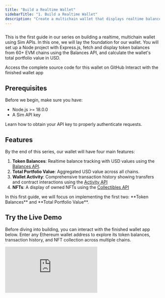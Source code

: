 ```yaml
---
title: "Build a Realtime Wallet"
sidebarTitle: "1. Build a Realtime Wallet"
description: "Create a multichain wallet that displays realtime balances, transactions, and NFTs using Sim APIs and Express.js"
---
```


<Frame caption="The final UI we'll build together in this guide">
  <img
    src="/images/apis/Tokens.webp"
    className="mx-auto"
    style={{ width:"100%" }}
    alt=""
    title=""
  />
</Frame>

This is the first guide in our series on building a realtime, multichain wallet using Sim APIs.
In this one, we will lay the foundation for our wallet.
You will set up a Node project with Express.js, fetch and display token balances from 60\+ EVM chains using the Balances API, and calculate the wallet's total portfolio value in USD.

<Columns cols={2}>
  <Card title="View Source Code" icon="github" href="https://github.com/duneanalytics/sim-guides/tree/main/wallet-ui" horizontal>
    Access the complete source code for this wallet on GitHub
  </Card>
  
  <Card title="Try Live Demo" icon="globe" href="https://sim-guides.vercel.app/?walletAddress=0x48D004a6C175dB331E99BeAf64423b3098357Ae7" horizontal>
    Interact with the finished wallet app
  </Card>
</Columns>

## Prerequisites

Before we begin, make sure you have:

- Node.js \>= 18.0.0
- A Sim API key

<Card title="Get your API Key" icon="key" horizontal href="/#authentication">
  Learn how to obtain your API key to properly authenticate requests.
</Card>

## Features

By the end of this series, our wallet will have four main features:

1. **Token Balances**: Realtime balance tracking with USD values using the [Balances API](/evm/balances).
2. **Total Portfolio Value**: Aggregated USD value across all chains.
3. **Wallet Activity**: Comprehensive transaction history showing transfers and contract interactions using the [Activity API](/evm/activity)
4. **NFTs**: A display of owned NFTs using the [Collectibles API](/evm/collectibles)

<Note>
  In this first guide, we will focus on implementing the first two: **Token Balances** and **Total Portfolio Value**.
</Note>

## Try the Live Demo

Before diving into building, you can interact with the finished wallet app below.
Enter any Ethereum wallet address to explore its token balances, transaction history, and NFT collection across multiple chains.

<iframe 
  src="https://sim-guides.vercel.app/?walletAddress=0x48D004a6C175dB331E99BeAf64423b3098357Ae7" 
  className="w-full rounded-xl border border-gray-200 dark:border-gray-700"
  style={{ height: "800px" }}
  title="Live Wallet Demo"
  frameBorder="0"
  allow="clipboard-write; encrypted-media"
  allowFullScreen
/>

## Project Setup

Let's start by scaffolding our project.
This initial setup will provide a basic Express.js server and frontend templates, allowing us to focus on integrating Sim APIs.

<Steps>
  <Step title="Create Your Project Structure">
    Open your terminal and create a new directory for the project:

    ```bash
    mkdir wallet-ui
    cd wallet-ui
    ```

    Now you are in the `wallet-ui` directory.
    Next, initialize a new Node.js project with npm:

    ```bash
    npm init -y
    npm pkg set type="module"
    ```

    These commands create a `package.json` file with default values and configure it to use ES modules.
    Afterward, install the required packages:

    ```bash
    npm install express ejs dotenv numbro
    ```

    We are using three packages for our wallet:

    - **Express.js**: A popular Node.js web framework for creating our server.
    - **EJS**: A simple templating engine that lets us generate dynamic HTML.
    - **dotenv**: A package to load environment variables from a `.env` file.
    - **numbro**: For formatting numbers and currency.
  </Step>
  <Step title="Configure Environment Variables">
    Create a new `.env` file in your project root:

    ```bash
    touch .env
    ```

    Open the `.env` file in your code editor and add your Sim API key:

    ```plaintext .env
    # Your Sim API key (required)
    SIM_API_KEY=your_api_key_here
    ```

    <Warning>
      Never commit your `.env` file to version control. If you are using Git, add `.env` to your `.gitignore` file.
    </Warning>
  </Step>
  <Step title="Add Starter Code">
    Create the necessary directories for views and public assets:

    ```bash
    mkdir views
    mkdir public
    ```

    `views` will hold our EJS templates, and `public` will serve static assets like CSS.
    Now, create the core files:

    ```bash
    touch server.js
    touch views/wallet.ejs
    touch public/styles.css
    ```

    Populate `server.js` with this basic Express server code:

    ```javascript server.js [expandable]
    import express from 'express';
    import numbro from 'numbro';
    import dotenv from 'dotenv';
    import path from 'path';
    import { fileURLToPath } from 'url';
    
    // Load environment variables
    dotenv.config();
    const SIM_API_KEY = process.env.SIM_API_KEY;
    
    if (!SIM_API_KEY) {
        console.error("FATAL ERROR: SIM_API_KEY is not set in your environment variables.");
        process.exit(1);
    }
    
    // Set up __dirname for ES modules
    const __filename = fileURLToPath(import.meta.url);
    const __dirname = path.dirname(__filename);
    
    // Initialize Express
    const app = express();
    
    // Configure Express settings
    app.set('view engine', 'ejs');
    app.set('views', path.join(__dirname, 'views'));
    app.use(express.static(path.join(__dirname, 'public')));
    
    // Add our home route
    app.get('/', async (req, res) => {
        const { 
            walletAddress = '',
            tab = 'tokens' // Default to tokens tab
        } = req.query;
    
        let tokens = [];
        let totalWalletUSDValue = 0;
        let activities = []; // For Guide 2
        let collectibles = []; // For Guide 3
    
        // In later steps, these arrays will be populated with API data.
        res.render('wallet', {
            walletAddress: walletAddress,
            currentTab: tab,
            totalWalletUSDValue: '$0.00', // Will be calculated later in this guide.
            tokens: tokens,
            activities: activities,
            collectibles: collectibles
        });
    });
    
    // Start the server
    app.listen(3001, () => {
        console.log(`Server running at http://localhost:3001`);
    });
    ```

    Add the initial frontend template to `views/wallet.ejs`:

    ```ejs views/wallet.ejs [expandable]
    <!DOCTYPE html>
    <html lang="en">
    <head>
        <meta charset="UTF-8">
        <meta name="viewport" content="width=device-width, initial-scale=1.0">
        <meta name="description" content="Sim APIs Wallet UI - A simple and elegant wallet interface for viewing crypto assets and transactions">
        <meta name="theme-color" content="#0b0e1f">
        <title>Sim APIs Wallet UI</title>
        <link rel="preconnect" href="https://fonts.googleapis.com">
        <link rel="preconnect" href="https://fonts.gstatic.com" crossorigin>
        <link href="https://fonts.googleapis.com/css2?family=IBM+Plex+Mono:wght@400;500;700&family=IBM+Plex+Sans:wght@400;500;600;700&display=swap" rel="stylesheet">
        <link rel="stylesheet" href="/styles.css">
    </head>
    <body>
    <div class="mobile-container">
        <header class="app-header">
            <div class="profile-pic-placeholder"></div>
            <div class="header-title">Wallet</div>
            <div class="settings-icon"></div>
        </header>
    
        <section class="total-balance-section">
            <p class="total-balance-amount"><%= totalWalletUSDValue %></p>
            <p class="total-balance-label js-wallet-address-display"><%= walletAddress || 'Enter wallet address...' %></p>
        </section>
    
        <nav class="tabs">
            <button class="tab-button <%= currentTab === 'tokens' ? 'active' : '' %>" data-tab="tokens">Tokens</button>
            <button class="tab-button <%= currentTab === 'activity' ? 'active' : '' %>" data-tab="activity">Activity</button>
            <button class="tab-button <%= currentTab === 'collectibles' ? 'active' : '' %>" data-tab="collectibles">Collectibles</button>
        </nav>
    
        <main class="tab-content">
            <!-- Tokens Tab Pane -->
            <div id="tokens" class="tab-pane <%= currentTab === 'tokens' ? 'active' : '' %>">
                <% if (tokens && tokens.length > 0) { %>
                    <% tokens.forEach(token => { %>
                        <div class="list-item">
                            <% if (token.token_metadata && token.token_metadata.logo) { %>
                                <img src="<%= token.token_metadata.logo %>" alt="<%= token.symbol || 'Token' %> Logo" class="item-icon-placeholder" style="object-fit: contain; padding: 6px;">
                            <% } else { %>
                                <div class="item-icon-placeholder"><%= token.symbol ? token.symbol.substring(0, 4) : '?' %></div>
                            <% } %>
                            <div class="item-info">
                                <% if (token.token_metadata && token.token_metadata.url) { %>
                                    <p class="item-name"><a href="<%= token.token_metadata.url %>" target="_blank" style="color: inherit; text-decoration: none;"><%= token.name || token.symbol %></a></p>
                                <% } else { %>
                                    <p class="item-name"><%= token.name || token.symbol %></p>
                                <% } %>
                            </div>
                            <div class="item-value-right">
                                <p class="item-usd-value">
                                    <strong>
                                        <%= token.valueUSDFormatted || (token.value_usd != null ? token.value_usd : 'N/A') %>
                                    </strong>
                                </p>
                                <p class="item-sub-info">
                                    <%= token.amountFormatted || token.amount %> <%= token.symbol %>
                                </p>
                            </div>
                        </div>
                    <% }); %>
                <% } else if (walletAddress) { %>
                    <p style="text-align: center; padding-top: 30px; color: var(--color-text-muted);">No tokens found for this wallet.</p>
                <% } else { %>
                    <p style="text-align: center; padding-top: 30px; color: var(--color-text-muted);">Enter a wallet address above to see token balances.</p>
                <% } %>
            </div>
    
           <!-- Activity Tab Pane (for Guide 2) -->
            <div id="activity" class="tab-pane <%= currentTab === 'activity' ? 'active' : '' %>">
                <p style="font-family: var(--font-primary); text-align: center; padding-top: 30px; color: var(--color-text-muted);">Activity feature will be added in the next guide.</p>
            </div>
    
            <!-- Collectibles Tab Pane (for Guide 3) -->
            <div id="collectibles" class="tab-pane <%= currentTab === 'collectibles' ? 'active' : '' %>">
                <p style="font-family: var(--font-primary); text-align: center; padding-top: 30px; color: var(--color-text-muted);">Collectibles feature will be added in a future guide.</p>
            </div>
        </main>
    </div>
    
    <script>
        const tabButtons = document.querySelectorAll('.tab-button');
        const tabPanes = document.querySelectorAll('.tab-pane');
        const walletAddressDisplay = document.querySelector(".js-wallet-address-display");
    
        tabButtons.forEach(button => {
            button.addEventListener('click', () => {
                const tab = button.dataset.tab;
                const currentWalletAddress = new URLSearchParams(window.location.search).get('walletAddress');
                if (currentWalletAddress) {
                    window.location.search = `?walletAddress=${currentWalletAddress}&tab=${tab}`;
                } else {
                    // If no wallet address, just switch tab visually without reload, or prompt
                    tabButtons.forEach(btn => btn.classList.remove('active'));
                    tabPanes.forEach(pane => pane.classList.remove('active'));
                    button.classList.add('active');
                    document.getElementById(tab).classList.add('active');
                }
            });
        });
    
        walletAddressDisplay.addEventListener('click', () => {
            let newWalletAddress = prompt("Enter wallet address:", new URLSearchParams(window.location.search).get('walletAddress') || '');
            if (newWalletAddress !== null && newWalletAddress.trim() !== "") {
                 const currentTab = new URLSearchParams(window.location.search).get('tab') || 'tokens';
                 window.location.search = `?walletAddress=${newWalletAddress.trim()}&tab=${currentTab}`;
            } else if (newWalletAddress !== null) { // Empty input, clear address
                 const currentTab = new URLSearchParams(window.location.search).get('tab') || 'tokens';
                 window.location.search = `?tab=${currentTab}`;
            }
        });
    
        // Set active tab based on URL param on page load
        document.addEventListener('DOMContentLoaded', () => {
            const params = new URLSearchParams(window.location.search);
            const tab = params.get('tab') || 'tokens';
            
            tabButtons.forEach(btn => btn.classList.remove('active'));
            tabPanes.forEach(pane => pane.classList.remove('active'));
    
            const activeButton = document.querySelector(`.tab-button[data-tab="${tab}"]`);
            const activePane = document.getElementById(tab);
    
            if (activeButton) activeButton.classList.add('active');
            if (activePane) activePane.classList.add('active');
        });
    </script>
    </body>
    </html>
    ```

    Add basic styles to `public/styles.css`:

    ```css public/styles.css [expandable]
:root {
    --font-primary: 'IBM Plex Sans', sans-serif;
    --font-mono: 'IBM Plex Mono', monospace;
    
    --color-bg-deep: #e1e2f9;
    --color-bg-container: #141829;
    --color-border-primary: #2c3040;
    --color-border-secondary: #222636;
    --color-text-primary: #ffffff;
    --color-text-secondary: #e0e0e0;
    --color-text-muted: #a0a3b1;
    --color-text-subtle: #808391;
    --color-accent-green: #50e3c2;
    --color-accent-purple: #7e87ef;
    --color-accent-red: #ff7875;
    --color-placeholder-bg: #3a3f58;
    }
    
    body {
    font-family: var(--font-primary);
    background-color: var(--color-bg-deep);
    color: var(--color-text-secondary);
    margin: 0;
    padding: 0;
    display: flex;
    justify-content: center;
    align-items: center;
    min-height: 100vh;
    padding-top: 0;
    padding-bottom: 0;
    height: 100vh;
    }
    
    .mobile-container {
    width: 100%;
    max-width: 420px;
    height: 90vh;
    max-height: 800px;
    min-height: 600px;
    background-color: var(--color-bg-container);
    border-radius: 20px;
    display: flex;
    flex-direction: column;
    overflow: hidden;
    align-self: center;
    box-shadow: 0 8px 32px rgba(20, 24, 41, 0.18), 0 1.5px 6px rgba(20, 24, 41, 0.10);
    }
    
    /* Header Styles */
    .app-header {
    display: flex;
    justify-content: space-between;
    align-items: center;
    padding: 20px;
    border-bottom: 1px solid var(--color-border-primary);
    flex-shrink: 0;
    }
    
    .profile-pic-placeholder {
    width: 36px;
    height: 36px;
    background-color: var(--color-placeholder-bg);
    border-radius: 50%;
    }
    
    .header-title {
    font-family: var(--font-primary);
    font-size: 1.4em;
    font-weight: 600; /* IBM Plex Sans SemiBold */
    color: var(--color-text-primary);
    }
    
    .settings-icon {
    width: 22px;
    height: 22px;
    background-image: url("data:image/svg+xml,%3Csvg xmlns='http://www.w3.org/2000/svg' viewBox='0 0 24 24' fill='%23e0e0e0'%3E%3Cpath d='M19.43 12.98c.04-.32.07-.64.07-.98s-.03-.66-.07-.98l2.11-1.65c.19-.15.24-.42.12-.64l-2-3.46c-.12-.22-.39-.3-.61-.22l-2.49 1c-.52-.4-1.08-.73-1.69-.98l-.38-2.65C14.46 2.18 14.25 2 14 2h-4c-.25 0-.46.18-.49.42l-.38 2.65c-.61.25-1.17.59-1.69.98l-2.49-1c-.23-.09-.49 0-.61.22l-2 3.46c-.13.22-.07.49.12.64l2.11 1.65c-.04.32-.07.65-.07.98s.03.66.07.98l-2.11 1.65c-.19.15-.24.42-.12-.64l2 3.46c.12.22.39.3.61.22l2.49-1c.52.4 1.08.73 1.69.98l.38 2.65c.03.24.24.42.49.42h4c.25 0 .46-.18.49.42l.38-2.65c.61-.25 1.17-.59 1.69-.98l2.49 1c.23.09.49 0 .61-.22l2-3.46c.12-.22.07-.49-.12-.64l-2.11-1.65zM12 15.5c-1.93 0-3.5-1.57-3.5-3.5s1.57-3.5 3.5-3.5 3.5 1.57 3.5 3.5-1.57 3.5-3.5 3.5z'/%3E%3C/svg%3E");
    background-repeat: no-repeat;
    background-size: contain;
    cursor: pointer;
    opacity: 0.8;
    }
    
    /* Total Balance Section */
    .total-balance-section {
    padding: 25px 20px;
    text-align: center;
    border-bottom: 1px solid var(--color-border-primary);
    flex-shrink: 0;
    }
    
    .total-balance-amount {
    font-family: var(--font-mono); /* Mono for large number */
    font-size: 2.3em;
    font-weight: 700;
    margin: 0;
    color: var(--color-accent-green);
    }
    .total-balance-label {
    font-family: var(--font-primary);
    font-size: 0.85em;
    color: var(--color-text-muted);
    margin-top: 2px;
    cursor: pointer; /* Make it look clickable */
    }
    .total-balance-label:hover {
        color: var(--color-text-primary);
    }
    
    /* Tabs Section */
    .tabs {
    display: flex;
    border-bottom: 1px solid var(--color-border-primary);
    flex-shrink: 0;
    position: relative;
    z-index: 1;
    }
    
    .tab-button {
    font-family: var(--font-primary);
    flex-grow: 1;
    padding: 14px;
    text-align: center;
    cursor: pointer;
    background-color: transparent;
    border: none;
    color: var(--color-text-muted);
    font-size: 0.95em;
    font-weight: 500; /* IBM Plex Sans Medium */
    border-bottom: 3px solid transparent;
    transition: color 0.2s ease, border-bottom-color 0.2s ease;
    }
    .tab-button:hover {
    color: var(--color-text-primary);
    }
    .tab-button.active {
    color: var(--color-text-primary);
    border-bottom: 3px solid var(--color-accent-purple);
    }
    
    .tab-content {
    padding: 0px 20px 20px 20px;
    flex-grow: 1;
    min-height: 0;
    max-height: calc(100vh - 220px);
    overflow-y: auto;
    }
    .tab-pane { display: none; }
    .tab-pane.active { display: block; }
    
    /* Tokens Tab & Activity Tab Styles */
    .list-item {
    display: flex;
    align-items: center;
    padding: 16px 0;
    border-bottom: 1px solid var(--color-border-secondary);
    }
    .list-item:last-child { border-bottom: none; }
    
    .item-icon-placeholder {
    width: 38px;
    height: 38px;
    background-color: #2c3040; /* Using a specific color, not var for contrast */
    border-radius: 50%;
    margin-right: 15px;
    display: flex;
    justify-content: center;
    align-items: center;
    font-family: var(--font-mono); /* Mono for symbols like ETH */
    font-weight: 500;
    font-size: 0.9em;
    color: #c0c3d1; /* Using specific color */
    flex-shrink: 0;
    overflow: hidden; /* Prevents text overflow if symbol is too long */
    }
    
    .item-info {
    flex-grow: 1;
    min-width: 0; /* Prevents text overflow issues in flex children */
    }
    .item-name { /* Token Name, Activity Type like "Received", "Sent" */
    font-family: var(--font-primary);
    font-size: 1.05em;
    font-weight: 500; /* IBM Plex Sans Medium */
    margin: 0 0 3px 0;
    color: var(--color-text-primary);
    white-space: nowrap;
    overflow: hidden;
    text-overflow: ellipsis;
    }
    .item-sub-info { /* "1.2345 ETH on Ethereum", "Price: $800.00" */
    font-family: var(--font-primary); /* Sans for descriptive part */
    font-size: 0.85em;
    color: var(--color-text-muted);
    margin: 0;
    white-space: nowrap;
    overflow: hidden;
    text-overflow: ellipsis;
    }
    .item-sub-info .mono { /* Span class for monospaced parts within sub-info */
    font-family: var(--font-mono);
    }
    
    .item-value-right {
    text-align: right;
    flex-shrink: 0;
    padding-left: 10px;
    }
    .item-usd-value { /* USD value of holding */
    font-family: var(--font-mono); /* Mono for numerical USD value */
    font-size: 1.05em;
    font-weight: 500;
    margin: 0 0 3px 0;
    color: var(--color-text-primary);
    }
    
    /* Activity Tab Specifics */
    .activity-direction { /* "Received ETH", "Sent USDC" */
    font-family: var(--font-primary);
    font-size: 1.05em;
    font-weight: 500; /* IBM Plex Sans Medium */
    margin: 0 0 3px 0;
    }
    .activity-direction.sent { color: var(--color-accent-red); }
    .activity-direction.receive { color: var(--color-accent-green); } /* Ensure class name consistency with JS */
    
    
    .activity-address, .activity-timestamp {
    font-family: var(--font-primary); /* Sans for "From:", "To:" */
    font-size: 0.8em;
    color: var(--color-text-subtle);
    margin: 0;
    }
    .activity-address .mono, .activity-timestamp .mono { /* For address itself and timestamp value */
     font-family: var(--font-mono);
    }
    .activity-amount-right { /* "+0.5 ETH" */
    font-family: var(--font-mono); /* Mono for amount + symbol */
    font-size: 1.05em;
    font-weight: 500;
    }
    .activity-amount-right.sent { color: var(--color-accent-red); }
    .activity-amount-right.receive { color: var(--color-accent-green); }
    
    /* NFT Grid Container */
    .collectibles-grid {
        display: grid;
        grid-template-columns: repeat(1, 1fr);
        gap: 1rem;
        padding-top: 20px;
        width: 100%;
    }
    
    /* NFT Item Container */
    .collectible-item-link {
        text-decoration: none;
        color: inherit;
        display: block;
        transition: transform 0.2s ease;
    }
    
    .collectible-item-link:hover {
        transform: translateY(-2px);
    }
    
    .collectible-item {
        position: relative;
        border-radius: 12px;
        overflow: hidden;
        background: var(--color-bg-container);
        border: 1px solid var(--color-border-secondary);
        box-shadow: 0 2px 8px rgba(0, 0, 0, 0.1);
    }
    
    /* Image Container */
    .collectible-image-container {
        position: relative;
        width: 100%;
        padding-bottom: 100%; /* Creates a square aspect ratio */
        background: var(--color-placeholder-bg);
    }
    
    .collectible-image {
        position: absolute;
        top: 0;
        left: 0;
        width: 100%;
        height: 100%;
        object-fit: cover;
    }
    
    /* Image Placeholder */
    .collectible-image-placeholder {
        position: absolute;
        top: 0;
        left: 0;
        width: 100%;
        height: 100%;
        display: flex;
        align-items: center;
        justify-content: center;
        background: linear-gradient(135deg, #667eea 0%, #764ba2 100%);
        color: white;
        font-family: var(--font-primary);
        font-weight: 600;
        font-size: 0.875rem;
    }
    
    /* NFT Info Container - Static (always visible) */
    .collectible-info-static {
        padding: 0.75rem;
        background: var(--color-bg-container);
        border-top: 1px solid var(--color-border-secondary);
    }
    
    /* NFT Info Container - Hover (keep for backwards compatibility but not used) */
    .collectible-info {
        position: absolute;
        bottom: 0;
        left: 0;
        right: 0;
        padding: 0.75rem;
        background: linear-gradient(transparent, rgba(0, 0, 0, 0.85));
        color: white;
        opacity: 0;
        transition: opacity 0.3s ease;
    }
    
    .collectible-item-link:hover .collectible-info {
        opacity: 1;
    }
    
    /* NFT Text Styles */
    .collectible-name {
        font-family: var(--font-primary);
        font-size: 0.9rem;
        font-weight: 600;
        margin-bottom: 0.25rem;
        white-space: nowrap;
        overflow: hidden;
        text-overflow: ellipsis;
        color: var(--color-text-primary);
    }
    
    .collectible-collection {
        font-family: var(--font-mono);
        font-size: 0.8rem;
        margin-bottom: 0;
        opacity: 0.9;
        white-space: nowrap;
        overflow: hidden;
        text-overflow: ellipsis;
        color: var(--color-text-muted);
    }
    
    .collectible-chain {
        font-family: var(--font-primary);
        font-size: 0.7rem;
        opacity: 0.8;
        color: white;
    }
    ```
  </Step>
  <Step title="Verify Project Structure">
    Run `ls` in your terminal. Your project directory `wallet-ui/` should now contain:

    ```bash
    wallet-ui/
    ├── server.js             # Main application file with Express server
    ├── views/                # Directory for EJS templates
    │   └── wallet.ejs        # Main wallet UI template
    ├── public/               # Directory for static assets
    │   └── styles.css        # CSS styling for the wallet UI
    ├── package.json          # Project configuration
    ├── package-lock.json     # Dependency lock file (if `npm install` was run)
    ├── node_modules/         # Installed packages (if `npm install` was run)
    └── .env                  # Your environment variables
    ```
  </Step>
</Steps>

Run `node server.js` in the terminal to start the server.
Visit `http://localhost:3001` to see the blank wallet.

<Frame caption="Our scaffolded wallet UI without any data.">
  ![](/images/wallet-ui/wallet-balances-blank.png)
</Frame>

<Warning>
  If you encounter errors, ensure your `.env` file contains the correct `SIM_API_KEY` and that it is loaded correctly.
  Also, verify the `walletAddress` in the URL is a valid EVM wallet address.
  Check your terminal for any error messages from `server.js`.
</Warning>

Now, let's integrate the Sim API to fetch real data.

## Fetch and Show Token Balances

We will use the [Balances API](/evm/balances) to get realtime token balances for a given wallet address.
This endpoint provides comprehensive details about native and ERC20 tokens, including metadata and USD values across more than 60\+ EVM chains.

First, let's create an async function in `server.js` to fetch these balances. Add this function before your `app.get('/')` route handler:

```javascript server.js (getWalletBalances) {7,9,14,28}
async function getWalletBalances(walletAddress) {
    if (!walletAddress) return []; // Return empty if no address

    // Construct the query parameters
    // metadata=url,logo fetches token URLs and logo images
    const queryParams = `metadata=url,logo`;

    const url = `https://api.sim.dune.com/v1/evm/balances/${walletAddress}?${queryParams}`;

    try {
        const response = await fetch(url, {
            headers: {
                'X-Sim-Api-Key': SIM_API_KEY, // Your API key from .env
                'Content-Type': 'application/json'
            }
        });

        if (!response.ok) {
            const errorBody = await response.text();
            console.error(`API request failed with status ${response.status}: ${response.statusText}`, errorBody);
            throw new Error(`API request failed: ${response.statusText}`);
        }

        const data = await response.json();

        // The API returns JSON with a "balances" key. We return that directly.
        return data.balances;

    } catch (error) {
        console.error("Error fetching wallet balances:", error.message);
        return []; // Return empty array on error
    }
}
```

This function creates the API request using Node's `fetch`.
It includes your `SIM_API_KEY` in the headers and sends a GET request to the `/v1/evm/balances/{address}` endpoint.

The Balances API gives you access to various [_URL query parameters_](/evm/balances) that you can include to modify the response.
We have included `metadata=url,logo` to include a token's URL and logo.

Next, modify your `app.get('/')` route handler in `server.js` to call `getWalletBalances` and pass the fetched tokens to your template:

```javascript server.js {13}
app.get('/', async (req, res) => {
    const { 
        walletAddress = '',
        tab = 'tokens'
    } = req.query;

    let tokens = [];
    let totalWalletUSDValue = 0;
    let errorMessage = null;

    if (walletAddress) {
        try {
            tokens = await getWalletBalances(walletAddress);
        } catch (error) {
            console.error("Error in route handler:", error);
            errorMessage = "Failed to fetch wallet data. Please try again.";
            // tokens will remain empty, totalWalletUSDValue will be 0
        }
    }

    res.render('wallet', {
        walletAddress: walletAddress,
        currentTab: tab,
        totalWalletUSDValue: `$0.00`, // We'll calculate this in the next section
        tokens: tokens,
        activities: [], // Placeholder for Guide 2
        collectibles: [], // Placeholder for Guide 3
        errorMessage: errorMessage
    });
});
```

We've updated the route to:

1. Call `getWalletBalances` if a `walletAddress` is provided.
2. Pass the retrieved `balances` to the `wallet.ejs` template.

The `views/wallet.ejs` file you created earlier is already set up to display these tokens.
Restart your server with `node server.js` and refresh your browser, providing a `walletAddress` in the URL.
For example: [`http://localhost:3001/?walletAddress=0xd8da6bf26964af9d7eed9e03e53415d37aa96045`](http://localhost:3001/?walletAddress=0xd8da6bf26964af9d7eed9e03e53415d37aa96045)

You should now see the wallet populated with token balances, logos, prices for each token, and how much of that token the wallet holds.

<Frame caption="Wallet displaying token balances (in wei) with logos and prices.">
  <img
    src="/images/wallet-ui/wallet-balances-without-formatting.png"
    className="mx-auto"
    style={{ width:"100%" }}
  />
</Frame>

## Format Balances

The Balances API returns token amounts in their smallest denomination. This will be in wei for ETH-like tokens.
To display these amounts in a user-friendly way, like `1.23` ETH instead of `1230000000000000000` wei, we need to adjust the amount using the token's `decimals` property, which is also returned from the Balances API.
We can add a new property, `balanceFormatted`, to each token object.

Modify your `getWalletBalances` function in `server.js` as follows. The main change is mapping over `data.balances` to add the `balanceFormatted` property:

```javascript server.js (getWalletBalances with formatting) {24, 25, 26, 27, 28, 29, 30, 31, 32, 33, 34, 35, 36, 37, 38}
async function getWalletBalances(walletAddress) {
    if (!walletAddress) return []; 

    const queryParams = `metadata=url,logo`;
    const url = `https://api.sim.dune.com/v1/evm/balances/${walletAddress}?${queryParams}`;

    try {
        const response = await fetch(url, {
            headers: {
                'X-Sim-Api-Key': SIM_API_KEY,
                'Content-Type': 'application/json'
            }
        });

        if (!response.ok) {
            const errorBody = await response.text();
            console.error(`API request failed with status ${response.status}: ${response.statusText}`, errorBody);
            throw new Error(`API request failed: ${response.statusText}`);
        }

        const data = await response.json();
        
        // Return formatted values and amounts
        return (data.balances || []).map(token => {
            // 1. Calculate human-readable token amount
            const numericAmount = parseFloat(token.amount) / Math.pow(10, parseInt(token.decimals));
            // 2. Get numeric USD value
            const numericValueUSD = parseFloat(token.value_usd);
            // 3. Format using numbro
            const valueUSDFormatted = numbro(numericValueUSD).format('$0,0.00');
            const amountFormatted = numbro(numericAmount).format('0,0.[00]A');

            return {
                ...token,
                valueUSDFormatted,
                amountFormatted
            };
        }).filter(token => token.symbol !== 'RTFKT'); // Removing Spam Tokens. Add more if you like.

    } catch (error) {
        console.error("Error fetching wallet balances:", error.message);
        return []; 
    }
}
```

Now, each token object returned by `getWalletBalances` will include a `balanceFormatted` string, which our EJS template (`views/wallet.ejs`) already uses: `<%= token.balanceFormatted || token.amount %>`.

Restart the server and refresh the browser. You will now see formatted balances.

<Frame caption="Wallet displaying properly formatted token balances with logos.">
  <img
    src="/images/wallet-ui/wallet-balances-formatted.png"
    className="mx-auto"
    style={{ width:"100%" }}
  />
</Frame>

## Calculate Total Portfolio Value

The wallet's total value at the top of the UI still says `$0.00`.
Let's calculate the total USD value of the wallet and properly show it.

The Balances API provides a `value_usd` field with each token.
This field represents the total U.S. dollar value of the wallet's entire holding for that specific token.

Let's modify the `app.get('/')` route handler to iterate through the fetched tokens and sum their individual `value_usd` to calculate the `totalWalletUSDValue`.

```javascript server.js (app.get('/') with total value calculation) {16, 17, 18, 19, 20, 21, 22, 23, 24, 25, 37}
app.get('/', async (req, res) => {
    const { 
        walletAddress = '',
        tab = 'tokens'
    } = req.query;

    let tokens = [];
    let totalWalletUSDValue = 0; // Will be updated
    let errorMessage = null;

    if (walletAddress) {
        try {
            tokens = await getWalletBalances(walletAddress);

            // Calculate the total USD value from the fetched tokens
            if (tokens && tokens.length > 0) {
                tokens.forEach(token => {
                    let individualValue = parseFloat(token.value_usd);
                    if (!isNaN(individualValue)) {
                        totalWalletUSDValue += individualValue;
                    }
                });
            }
            
            totalWalletUSDValue = numbro(totalWalletUSDValue).format('$0,0.00');

        } catch (error) {
            console.error("Error in route handler:", error);
            errorMessage = "Failed to fetch wallet data. Please try again.";
            // tokens will remain empty, totalWalletUSDValue will be 0
        }
    }

    res.render('wallet', {
        walletAddress: walletAddress,
        currentTab: tab,
        totalWalletUSDValue: totalWalletUSDValue, // Pass the calculated total
        tokens: tokens,
        activities: [], // Placeholder for Guide 2
        collectibles: [], // Placeholder for Guide 3
        errorMessage: errorMessage
    });
});
```

We use the `reduce` method to iterate over the `tokens` array.
For each `token`, we access its `value_usd` property, parse it as a float, and add it to the running `sum`.
The calculated `totalWalletUSDValue` is then formatted to two decimal places and passed to the template.

The `views/wallet.ejs` template already has `<p class="total-balance-amount"><%= totalWalletUSDValue %></p>`, so it will display the calculated total correctly.

Restart your server and refresh the browser page with a wallet address.
You should now see the total wallet value at the top of the UI accurately reflecting the sum of all token balance USD values.

<Frame caption="Wallet showing the correctly calculated total USD value.">
  <img
    src="/images/wallet-ui/wallet-balances-total-wallet-value.png"
    className="mx-auto"
    style={{ width:"100%" }}
  />
</Frame>

## Add Historical Price Tracking

Now let's improve the wallet by showing price movement over time. Historical price context helps users understand how their tokens are gaining or losing value. The [Balances API](/evm/balances) can return historical price points when you include the `historical_prices` query parameter, which lets you display price changes for any hour offset from 1 to 24 hours ago.

<Frame caption="Token balances with twenty four hour price change indicators showing gains and losses.">
  <img
    src="/images/wallet-ui/wallet-historical-prices.png"
    className="mx-auto"
    style={{ width:"100%" }}
    alt=""
    title=""
  />
</Frame>

<Note>
  To learn more about historical prices, visit the [historical prices section](/evm/balances#historical-prices) in the Balances API documentation.
</Note>

### Understanding historical price data

When you pass the `historical_prices` query parameter, the API accepts a comma separated list of hour offsets such as `1,6,24`. Each token in the response will then include a `historical_prices` array. Each entry contains an `offset_hours` value that indicates how many hours ago the price was recorded and a `price_usd` value that represents the token price at that time.

### Create price utilities

Add a small utility module to calculate percentage changes and format them for display. Create `utils/prices.js` and include the following code.

```javascript utils/prices.js
export const pct = (curr, past) =>
    curr == null || past == null || past === 0 ? null : ((curr - past) / past) * 100;

export const priceAt = (hist, h) =>
    Array.isArray(hist) ? (hist.find(p => p && p.offset_hours === h)?.price_usd) : undefined;

export const change1h = (price, hist) => pct(price, priceAt(hist, 1));
export const change6h = (price, hist) => pct(price, priceAt(hist, 6));
export const change24h = (price, hist) => pct(price, priceAt(hist, 24));

export const formatSignedPercent = (x) =>
    x == null ? '—' : `${x >= 0 ? '+' : ''}${x.toFixed(2)}%`;
```

These utility functions are necessary because the API returns only raw prices at specific times. You need these utilities to convert the price differences into percentage changes for display.

### Request historical prices in your balances call

Update `getWalletBalances` to optionally include historical prices. Only request this data when viewing the tokens tab to keep responses fast.

```javascript server.js (getWalletBalances with historical prices) [expandable] {5,9,16,17,18,19,20,21,22,23,24}
/**
 * Fetch wallet balances. Optionally include historical prices for deltas.
 * @param {string} walletAddress
 * @param {{ includeHistoricalPrices?: boolean }} [options]
 */
async function getWalletBalances(walletAddress, options = {}) {
    const { includeHistoricalPrices = false } = options;
    if (!walletAddress) return [];

    // Construct the query parameters
    // metadata=url,logo fetches token URLs and logo images
    // exclude_spam_tokens filters out known spam tokens
    const baseParams = new URLSearchParams({
        'metadata': 'url,logo'
    });
    if (includeHistoricalPrices) {
        baseParams.set('historical_prices', '1,6,24');
    }
    const queryParams = `${baseParams.toString()}&exclude_spam_tokens`;

    const url = `https://api.sim.dune.com/v1/evm/balances/${walletAddress}?${queryParams}`;

    try {
        const response = await fetch(url, {
            headers: {
                'X-Sim-Api-Key': SIM_API_KEY,
                'Content-Type': 'application/json'
            }
        });

        if (!response.ok) {
            const errorBody = await response.text();
            console.error(`API request failed with status ${response.status}: ${response.statusText}`, errorBody);
            throw new Error(`API request failed: ${response.statusText}`);
        }

        const data = await response.json();
        return (data.balances || []).map(token => {
            const numericAmount = parseFloat(token.amount) / Math.pow(10, parseInt(token.decimals));
            const numericValueUSD = parseFloat(token.value_usd);
            const valueUSDFormatted = numbro(numericValueUSD).format('$0,0.00');
            const amountFormatted = numbro(numericAmount).format('0,0.[00]A');

            return {
                ...token,
                valueUSDFormatted,
                amountFormatted
            };
        }).filter(token => token.symbol !== 'RTFKT');

    } catch (error) {
        console.error("Error fetching wallet balances:", error.message);
        return [];
    }
}
```

This change adds an optional `includeHistoricalPrices` parameter, conditionally appends `historical_prices=1,6,24` to the request, and preserves the existing formatting behavior.

### Make price utilities available to the template

Import the utilities in `server.js`, request historical prices when the tokens tab is active, and pass the helpers into the template render context.

```javascript server.js (imports and route updates) [expandable] {4,18,30,49}
import express from 'express';
import numbro from 'numbro';
import dotenv from 'dotenv';
import * as priceUtils from './utils/prices.js';
import path from 'path';
import { fileURLToPath } from 'url';

// ... existing setup code ...

app.get('/', async (req, res) => {
    const { 
        walletAddress = '',
        tab = 'tokens'
    } = req.query;

    let tokens = [];
    let totalWalletUSDValue = 0;
    let errorMessage = null;

    if (walletAddress) {
        try {
            const includeHistorical = tab === 'tokens';
            tokens = await getWalletBalances(walletAddress, { includeHistoricalPrices: includeHistorical });

            if (tokens && tokens.length > 0) {
                tokens.forEach(token => {
                    const individualValue = parseFloat(token.value_usd);
                    if (!isNaN(individualValue)) {
                        totalWalletUSDValue += individualValue;
                    }
                });
            }
            totalWalletUSDValue = numbro(totalWalletUSDValue).format('$0,0.00');

        } catch (error) {
            console.error("Error in route handler:", error);
            errorMessage = "Failed to fetch wallet data. Please try again.";
        }
    }

    res.render('wallet', {
        walletAddress: walletAddress,
        currentTab: tab,
        totalWalletUSDValue: totalWalletUSDValue,
        tokens: tokens,
        activities: [],
        collectibles: [],
        errorMessage: errorMessage,
        priceUtils
    });
});
```

### Show twenty four hour change in the UI

Add a compact badge below the amount display for each token. Insert this snippet in `views/wallet.ejs` within the tokens list item, after the amount text.

```ejs views/wallet.ejs (price change badges)
<% if (typeof token.price_usd === 'number' && Array.isArray(token.historical_prices)) { %>
    <%
        const d24 = priceUtils.change24h(token.price_usd, token.historical_prices);
        const d24Text = priceUtils.formatSignedPercent(d24);
        const badgeClass = d24 == null ? 'neutral' : (d24 >= 0 ? 'pos' : 'neg');
    %>
    <% if (d24 != null) { %>
        <div class="price-delta-badges">
            <span class="delta-badge <%= badgeClass %>"><%= d24Text %> 24h</span>
        </div>
    <% } %>
<% } %>
```

### Style the badges

Add these styles to `public/styles.css` so the badges match the existing design system.

```css public/styles.css (price change styles) [expandable]
.price-delta-badges {
    display: flex;
    gap: 6px;
    justify-content: flex-end;
    margin-top: 4px;
}

.delta-badge {
    font-family: var(--font-mono);
    font-size: 0.75em;
    padding: 2px 6px;
    border-radius: 999px;
    border: 1px solid var(--color-border-secondary);
    background: rgba(255,255,255,0.03);
    color: var(--color-text-muted);
}

.delta-badge.pos { 
    color: var(--color-accent-green); 
    border-color: rgba(80, 227, 194, 0.5); 
}

.delta-badge.neg { 
    color: var(--color-accent-red); 
    border-color: rgba(255, 120, 117, 0.5); 
}

.delta-badge.neutral { 
    color: var(--color-text-muted); 
}
```

<Warning>
  Historical prices are not available for every token. If the API does not return historical data for a token, the badge will not appear and the layout remains consistent.
</Warning>

## Conclusion

You have successfully set up the basic structure of your multichain wallet and integrated Sim APIs `Balances API` endpoint to display realtime token balances and total portfolio value.
In the next guide, [Add Account Activity](/evm/add-account-activity), we will enhance this wallet by adding a transaction history feature in the UI using the [Activity API](/evm/activity).
